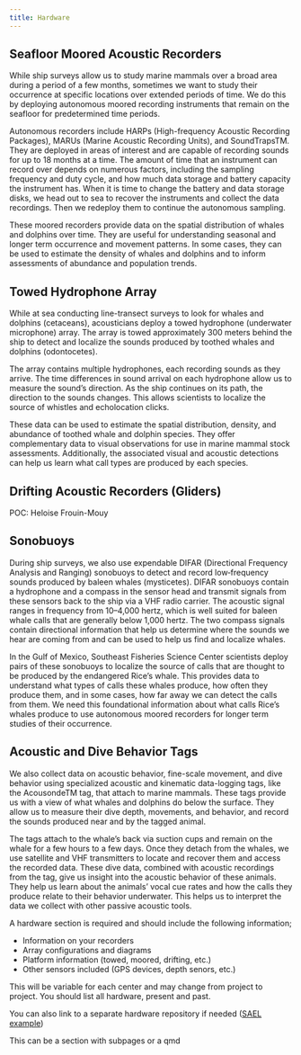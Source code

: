 ```yaml
---
title: Hardware
---
```



## Seafloor Moored Acoustic Recorders

While ship surveys allow us to study marine mammals over a broad area during a period of a few months, sometimes we want to study their occurrence at specific locations over extended periods of time. We do this by deploying autonomous moored recording instruments that remain on the seafloor for predetermined time periods. 

Autonomous recorders include HARPs (High-frequency Acoustic Recording Packages), MARUs (Marine Acoustic Recording Units), and SoundTrapsTM. They are deployed in areas of interest and are capable of recording sounds for up to 18 months at a time. The amount of time that an instrument can record over depends on numerous factors, including the sampling frequency and duty cycle, and how much data storage and battery capacity the instrument has. When it is time to change the battery and data storage disks, we head out to sea to recover the instruments and collect the data recordings. Then we redeploy them to continue the autonomous sampling. 

These moored recorders provide data on the spatial distribution of whales and dolphins over time. They are useful for understanding seasonal and longer term occurrence and movement patterns. In some cases, they can be used to estimate the density of whales and dolphins and to inform assessments of abundance and population trends.


## Towed Hydrophone Array

While at sea conducting line-transect surveys to look for whales and dolphins (cetaceans), acousticians deploy a towed hydrophone (underwater microphone) array. The array is towed approximately 300 meters behind the ship to detect and localize the sounds produced by toothed whales and dolphins (odontocetes).

The array contains multiple hydrophones, each recording sounds as they arrive. The time differences in sound arrival on each hydrophone allow us to measure the sound's direction. As the ship continues on its path, the direction to the sounds changes. This allows scientists to localize the source of whistles and echolocation clicks.

These data can be used to estimate the spatial distribution, density, and abundance of toothed whale and dolphin species. They offer complementary data to visual observations for use in marine mammal stock assessments. Additionally, the associated visual and acoustic detections can help us learn what call types are produced by each species. 


## Drifting Acoustic Recorders (Gliders)
POC: Heloise Frouin-Mouy


## Sonobuoys

During ship surveys, we also use expendable DIFAR (Directional Frequency Analysis and Ranging) sonobuoys to detect and record low‐frequency sounds produced by baleen whales (mysticetes). DIFAR sonobuoys contain a hydrophone and a compass in the sensor head and transmit signals from these sensors back to the ship via a VHF radio carrier. The acoustic signal ranges in frequency from 10–4,000 hertz, which is well suited for baleen whale calls that are generally below 1,000 hertz. The two compass signals contain directional information that help us determine where the sounds we hear are coming from and can be used to help us find and localize whales. 

In the Gulf of Mexico, Southeast Fisheries Science Center scientists deploy pairs of these sonobuoys to localize the source of calls that are thought to be produced by the endangered Rice’s whale. This provides data to understand what types of calls these whales produce, how often they produce them, and in some cases, how far away we can detect the calls from them. We need this foundational information about what calls Rice’s whales produce to use autonomous moored recorders for longer term studies of their occurrence.


## Acoustic and Dive Behavior Tags

We also collect data on acoustic behavior, fine-scale movement, and dive behavior using specialized acoustic and kinematic data-logging tags, like the AcousondeTM tag, that attach to marine mammals. These tags provide us with a view of what whales and dolphins do below the surface. They allow us to measure their dive depth, movements, and behavior, and record the sounds produced near and by the tagged animal. 

The tags attach to the whale’s back via suction cups and remain on the whale for a few hours to a few days. Once they detach from the whales, we use satellite and VHF transmitters to locate and recover them and access the recorded data. These dive data, combined with acoustic recordings from the tag, give us insight into the acoustic behavior of these animals. They help us learn about the animals’ vocal cue rates and how the calls they produce relate to their behavior underwater. This helps us to interpret the data we collect with other passive acoustic tools.


A hardware section is required and should include the following information;

-   Information on your recorders
-   Array configurations and diagrams
-   Platform information (towed, moored, drifting, etc.)
-   Other sensors included (GPS devices, depth senors, etc.)

This will be variable for each center and may change from project to project. You should list all hardware, present and past.

You can also link to a separate hardware repository if needed ([SAEL example](https://sael-swfsc.github.io/SAEL-lab-manual/content/Hardware_ADRIFT.html))

This can be a section with subpages or a qmd

